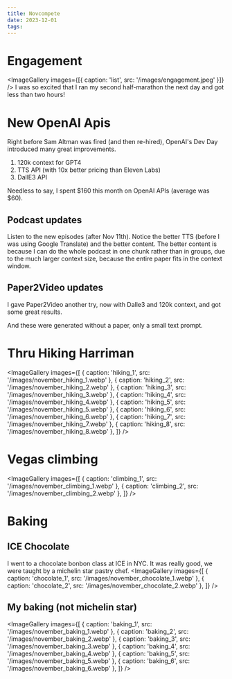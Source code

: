 ```yaml
---
title: Novcompete
date: 2023-12-01
tags:
---
```



<script src="https://strava-embeds.com/embed.js"></script>

# Engagement
<ImageGallery
  images={[{ caption: 'list', src: '/images/engagement.jpeg' }]}
/>
I was so excited that I ran my second half-marathon the next day and got less than two hours!
<StravaEmbed embedId="10211473932" />

# New OpenAI Apis
Right before Sam Altman was fired (and then re-hired), OpenAI's Dev Day introduced many great improvements.

1. 120k context for GPT4
2. TTS API (with 10x better pricing than Eleven Labs)
3. DallE3 API

Needless to say, I spent $160 this month on OpenAI APIs (average was $60).

## Podcast updates
<PodcastEmbed podcastId="arxiv-podcast-gpt-computer-science/id1694283581" />
Listen to the new episodes (after Nov 11th).
Notice the better TTS (before I was using Google Translate) and the better content.
The better content is because I can do the whole podcast in one chunk rather than in groups, due to the much larger context size, because the entire paper fits in the context window.

## Paper2Video updates
I gave Paper2Video another try, now with Dalle3 and 120k context, and got some great results.
<YouTubeEmbed videoId="LBh06vAFMyw" />
<YouTubeEmbed videoId="uDC3wHeeWLU" />

And these were generated without a paper, only a small text prompt.
<YouTubeEmbed videoId="Iij9TARyu2c" />
<YouTubeEmbed videoId="CaGxH86iMvE" />

# Thru Hiking Harriman
<ImageGallery
  images={[
    { caption: 'hiking_1', src: '/images/november_hiking_1.webp' },
    { caption: 'hiking_2', src: '/images/november_hiking_2.webp' },
    { caption: 'hiking_3', src: '/images/november_hiking_3.webp' },
    { caption: 'hiking_4', src: '/images/november_hiking_4.webp' },
    { caption: 'hiking_5', src: '/images/november_hiking_5.webp' },
    { caption: 'hiking_6', src: '/images/november_hiking_6.webp' },
    { caption: 'hiking_7', src: '/images/november_hiking_7.webp' },
    { caption: 'hiking_8', src: '/images/november_hiking_8.webp' },
  ]}
/>

# Vegas climbing
<ImageGallery
  images={[
    { caption: 'climbing_1', src: '/images/november_climbing_1.webp' },
    { caption: 'climbing_2', src: '/images/november_climbing_2.webp' },
  ]}
/>

# Baking
## ICE Chocolate
I went to a chocolate bonbon class at ICE in NYC. It was really good, we were taught by a michelin star pastry chef.
<ImageGallery
  images={[
    { caption: 'chocolate_1', src: '/images/november_chocolate_1.webp' },
    { caption: 'chocolate_2', src: '/images/november_chocolate_2.webp' },
  ]}
/>

## My baking (not michelin star)
<ImageGallery
  images={[
    { caption: 'baking_1', src: '/images/november_baking_1.webp' },
    { caption: 'baking_2', src: '/images/november_baking_2.webp' },
    { caption: 'baking_3', src: '/images/november_baking_3.webp' },
    { caption: 'baking_4', src: '/images/november_baking_4.webp' },
    { caption: 'baking_5', src: '/images/november_baking_5.webp' },
    { caption: 'baking_6', src: '/images/november_baking_6.webp' },
  ]}
/>
